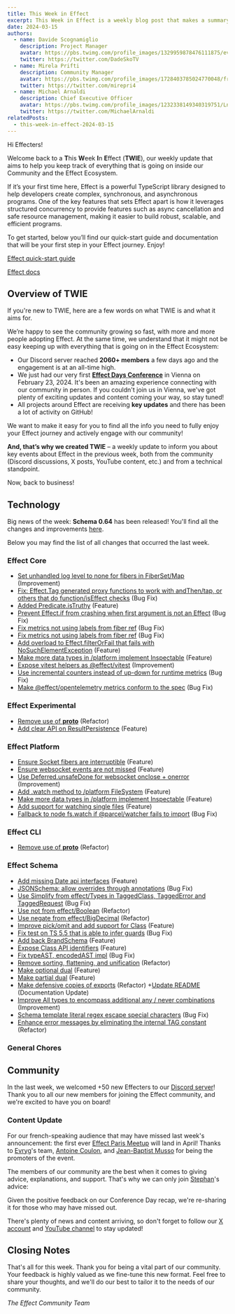 ```yaml
---
title: This Week in Effect
excerpt: This Week in Effect is a weekly blog post that makes a summary of what happened in the Effect Community and Ecosystem to help you keep track of all the news, features and changes!
date: 2024-03-15
authors:
  - name: Davide Scognamiglio
    description: Project Manager
    avatar: https://pbs.twimg.com/profile_images/1329959878476111875/evHG8VX6_400x400.jpg
    twitter: https://twitter.com/DadeSkoTV
  - name: Mirela Prifti
    description: Community Manager
    avatar: https://pbs.twimg.com/profile_images/1728403785024770048/frKphayT_400x400.jpg
    twitter: https://twitter.com/mirepri4
  - name: Michael Arnaldi
    description: Chief Executive Officer
    avatar: https://pbs.twimg.com/profile_images/1232338149340319751/Ln9nNWyk_400x400.jpg
    twitter: https://twitter.com/MichaelArnaldi
relatedPosts:
  - this-week-in-effect-2024-03-15
---
```


Hi Effecters! 

Welcome back to a **T**his **W**eek **I**n **E**ffect (**TWIE**), our weekly update that aims to help you keep track of everything that is going on inside our Community and the Effect Ecosystem.

If it’s your first time here, Effect is a powerful TypeScript library designed to help developers create complex, synchronous, and asynchronous programs. One of the key features that sets Effect apart is how it leverages structured concurrency to provide features such as async cancellation and safe resource management, making it easier to build robust, scalable, and efficient programs.

To get started, below you’ll find our quick-start guide and documentation that will be your first step in your Effect journey. Enjoy!

[Effect quick-start guide](/docs/quickstart)

[Effect docs](/docs/introduction)

## Overview of TWIE

If you're new to TWIE, here are a few words on what TWIE is and what it aims for.

We’re happy to see the community growing so fast, with more and more people adopting Effect. At the same time, we understand that it might not be easy keeping up with everything that is going on in the Effect Ecosystem:

- Our Discord server reached **2060+ members** a few days ago and the engagement is at an all-time high.
- We just had our very first **[Effect Days Conference](/events/effect-days)** in Vienna on February 23, 2024. It's been an amazing experience connecting with our community in person. If you couldn't join us in Vienna, we've got plenty of exciting updates and content coming your way, so stay tuned!
- All projects around Effect are receiving **key updates** and there has been a lot of activity on GitHub!

We want to make it easy for you to find all the info you need to fully enjoy your Effect journey and actively engage with our community!

**And, that’s why we created TWIE** – a weekly update to inform you about key events about Effect in the previous week, both from the community (Discord discussions, X posts, YouTube content, etc.) and from a technical standpoint.

Now, back to business!

## Technology

Big news of the week: **Schema 0.64** has been released! You'll find all the changes and improvements [here](https://effect.website/blog/schema-release-0.64).

Below you may find the list of all changes that occurred the last week.

### Effect Core
+ [Set unhandled log level to none for fibers in FiberSet/Map](https://github.com/Effect-TS/effect/pull/2328) (Improvement)
+ [Fix: Effect.Tag generated proxy functions to work with andThen/tap, or others that do function/isEffect checks](https://github.com/Effect-TS/effect/pull/2266) (Bug Fix)
+ [Added Predicate.isTruthy](https://github.com/Effect-TS/effect/pull/2336) (Feature)
+ [Prevent Effect.if from crashing when first argument is not an Effect](https://github.com/Effect-TS/effect/pull/2299) (Bug Fix)
+ [Fix metrics not using labels from fiber ref](https://github.com/Effect-TS/effect/pull/2351) (Bug Fix)
+ [Fix metrics not using labels from fiber ref](https://github.com/Effect-TS/effect/pull/2351) (Bug Fix)
+ [Add overload to Effect.filterOrFail that fails with NoSuchElementException](https://github.com/Effect-TS/effect/pull/2354) (Feature)
+ [Make more data types in /platform implement Inspectable](https://github.com/Effect-TS/effect/pull/2357) (Feature)
+ [Expose vitest helpers as @effect/vitest](https://github.com/Effect-TS/effect/pull/2369) (Improvement)
+ [Use incremental counters instead of up-down for runtime metrics](https://github.com/Effect-TS/effect/pull/2373) (Bug Fix)
+ [Make @effect/opentelemetry metrics conform to the spec](https://github.com/Effect-TS/effect/pull/2375) (Bug Fix)




### Effect Experimental
+ [Remove use of __proto__](https://github.com/Effect-TS/effect/pull/2352) (Refactor)
+ [Add clear API on ResultPersistence](https://github.com/Effect-TS/effect/pull/2355) (Feature)


### Effect Platform
+ [Ensure Socket fibers are interruptible](https://github.com/Effect-TS/effect/pull/2325) (Feature)
+ [Ensure websocket events are not missed](https://github.com/Effect-TS/effect/pull/232) (Feature)
+ [Use Deferred.unsafeDone for websocket onclose + onerror](https://github.com/Effect-TS/effect/pull/2330) (Improvement)
+ [Add .watch method to /platform FileSystem](https://github.com/Effect-TS/effect/pull/2334) (Feature)
+ [Make more data types in /platform implement Inspectable](https://github.com/Effect-TS/effect/pull/2357) (Feature)
+ [Add support for watching single files](https://github.com/Effect-TS/effect/pull/2360) (Feature)
+ [Fallback to node fs.watch if @parcel/watcher fails to import](https://github.com/Effect-TS/effect/pull/2368) (Bug Fix)



### Effect CLI
+ [Remove use of __proto__](https://github.com/Effect-TS/effect/pull/2352) (Refactor)


### Effect Schema
+ [Add missing Date api interfaces](https://github.com/Effect-TS/effect/pull/233) (Feature)
+ [JSONSchema: allow overrides through annotations](https://github.com/Effect-TS/effect/pull/2337) (Bug Fix)
+ [Use Simplify from effect/Types in TaggedClass, TaggedError and TaggedRequest](https://github.com/Effect-TS/effect/pull/2339) (Bug Fix)
+ [Use not from effect/Boolean](https://github.com/Effect-TS/effect/pull/2340) (Refactor)
+ [Use negate from effect/BigDecimal](https://github.com/Effect-TS/effect/pull/2341) (Refactor)
+ [Improve pick/omit and add support for Class](https://github.com/Effect-TS/effect/pull/2343) (Feature)
+ [Fix test on TS 5.5 that is able to infer guards](https://github.com/Effect-TS/effect/pull/2344) (Bug Fix)
+ [Add back BrandSchema](https://github.com/Effect-TS/effect/pull/2347) (Feature)
+ [Expose Class API identifiers](https://github.com/Effect-TS/effect/pull/2348) (Feature)
+ [Fix typeAST, encodedAST impl](https://github.com/Effect-TS/effect/pull/2349) (Bug Fix)
+ [Remove sorting, flattening, and unification](https://github.com/Effect-TS/effect/pull/2350) (Refactor)
+ [Make optional dual](https://github.com/Effect-TS/effect/pull/2353) (Feature)
+ [Make partial dual](https://github.com/Effect-TS/effect/pull/2356) (Feature)
+ [Make defensive copies of exports](https://github.com/Effect-TS/effect/pull/2363) (Refactor)
+[Update README](https://github.com/Effect-TS/effect/pull/2365) (Documentation Update)
+ [Improve All types to encompass additional any / never combinations](https://github.com/Effect-TS/effect/pull/2366) (Improvement)
+ [Schema template literal regex escape special characters](https://github.com/Effect-TS/effect/pull/2370) (Bug Fix)
+ [Enhance error messages by eliminating the internal TAG constant](https://github.com/Effect-TS/effect/pull/2379) (Refactor)






### General Chores



## Community

In the last week, we welcomed +50 new Effecters to our [Discord server](https://discord.gg/effect-ts)! Thank you to all our new members for joining the Effect community, and we're excited to have you on board!

### Content Update

For our french-speaking audience that may have missed last week's announcement: the first ever [Effect Paris Meetup](https://www.meetup.com/fr-FR/effect-paris/) will land in April! Thanks to [Evryg](https://www.evryg.com)'s team, [Antoine Coulon](https://twitter.com/c9antoine), and [Jean-Baptist Musso](https://twitter.com/jbmusso) for being the promoters of the event.
<Tweet id="1764621821184262629" />

The members of our community are the best when it comes to giving advice, explanations, and support. That's why we can only join [Stephan](https://twitter.com/stephaneledorze)'s advice:

<Tweet id="1766121534744125869" />

Given the positive feedback on our Conference Day recap, we're re-sharing it for those who may have missed out. 

<YouTube url="https://www.youtube.com/embed/CfbR-1XRlTA?si=hCRw4ORgro9w2wd1" />

There's plenty of news and content arriving, so don't forget to follow our [X account](https://twitter.com/EffectTS_) and [YouTube channel](https://www.youtube.com/@effect-ts) to stay updated!

## Closing Notes

That's all for this week. Thank you for being a vital part of our community. Your feedback is highly valued as we fine-tune this new format. Feel free to share your thoughts, and we'll do our best to tailor it to the needs of our community.

_The Effect Community Team_
